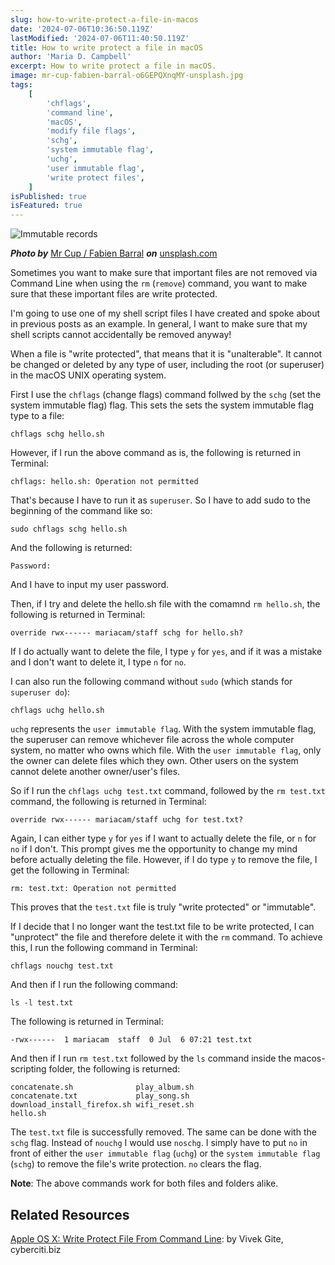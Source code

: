 ```yaml
---
slug: how-to-write-protect-a-file-in-macos
date: '2024-07-06T10:36:50.119Z'
lastModified: '2024-07-06T11:40:50.119Z'
title: How to write protect a file in macOS
author: 'Maria D. Campbell'
excerpt: How to write protect a file in macOS.
image: mr-cup-fabien-barral-o6GEPQXnqMY-unsplash.jpg
tags:
    [
        'chflags',
        'command line',
        'macOS',
        'modify file flags',
        'schg',
        'system immutable flag',
        'uchg',
        'user immutable flag',
        'write protect files',
    ]
isPublished: true
isFeatured: true
---
```


![Immutable records](mr-cup-fabien-barral-o6GEPQXnqMY-unsplash.jpg)

**_Photo by_** [Mr Cup / Fabien Barral](https://unsplash.com/@iammrcup) **_on_**
[unsplash.com](https://unsplash.com/photos/assorted-color-folder-lot-o6GEPQXnqMY)

Sometimes you want to make sure that important files are not removed via Command
Line when using the `rm` (`remove`) command, you want to make sure that these
important files are write protected.

I'm going to use one of my shell script files I have created and spoke about in
previous posts as an example. In general, I want to make sure that my shell
scripts cannot accidentally be removed anyway!

When a file is "write protected", that means that it is "unalterable". It cannot
be changed or deleted by any type of user, including the root (or superuser) in
the macOS UNIX operating system.

First I use the `chflags` (change flags) command follwed by the `schg` (set the
system immutable flag) flag. This sets the sets the system immutable flag type
to a file:

```shell
chflags schg hello.sh
```

However, if I run the above command as is, the following is returned in
Terminal:

```shell
chflags: hello.sh: Operation not permitted
```

That's because I have to run it as `superuser`. So I have to add sudo to the
beginning of the command like so:

```shell
sudo chflags schg hello.sh
```

And the following is returned:

```shell
Password:
```

And I have to input my user password.

Then, if I try and delete the hello.sh file with the comamnd `rm hello.sh`, the
following is returned in Terminal:

```shell
override rwx------ mariacam/staff schg for hello.sh?
```

If I do actually want to delete the file, I type `y` for `yes`, and if it was a
mistake and I don't want to delete it, I type `n` for `no`.

I can also run the following command without `sudo` (which stands for
`superuser do`):

```shell
chflags uchg hello.sh
```

`uchg` represents the `user immutable flag`. With the system immutable flag, the
superuser can remove whichever file across the whole computer system, no matter
who owns which file. With the `user immutable flag`, only the owner can delete
files which they own. Other users on the system cannot delete another
owner/user's files.

So if I run the `chflags uchg test.txt` command, followed by the `rm test.txt`
command, the following is returned in Terminal:

```shell
override rwx------ mariacam/staff uchg for test.txt?
```

Again, I can either type `y` for `yes` if I want to actually delete the file, or
`n` for `no` if I don't. This prompt gives me the opportunity to change my mind
before actually deleting the file. However, if I do type `y` to remove the file,
I get the following in Terminal:

```shell
rm: test.txt: Operation not permitted
```

This proves that the `test.txt` file is truly "write protected" or "immutable".

If I decide that I no longer want the test.txt file to be write protected, I can
"unprotect" the file and therefore delete it with the `rm` command. To achieve
this, I run the following command in Terminal:

```shell
chflags nouchg test.txt
```

And then if I run the following command:

```shell
ls -l test.txt
```

The following is returned in Terminal:

```shell
-rwx------  1 mariacam  staff  0 Jul  6 07:21 test.txt
```

And then if I run `rm test.txt` followed by the `ls` command inside the
macos-scripting folder, the following is returned:

```shell
concatenate.sh              play_album.sh
concatenate.txt             play_song.sh
download_install_firefox.sh wifi_reset.sh
hello.sh
```

The `test.txt` file is successfully removed. The same can be done with the
`schg` flag. Instead of `nouchg` I would use `noschg`. I simply have to put `no`
in front of either the `user immutable flag` (`uchg`) or the
`system immutable flag` (`schg`) to remove the file's write protection. `no`
clears the flag.

**Note**: The above commands work for both files and folders alike.

## Related Resources

[Apple OS X: Write Protect File From Command Line](https://www.cyberciti.biz/faq/apple-osx-write-protecting-file-folders-bash-command/):
by Vivek Gite, cyberciti.biz
